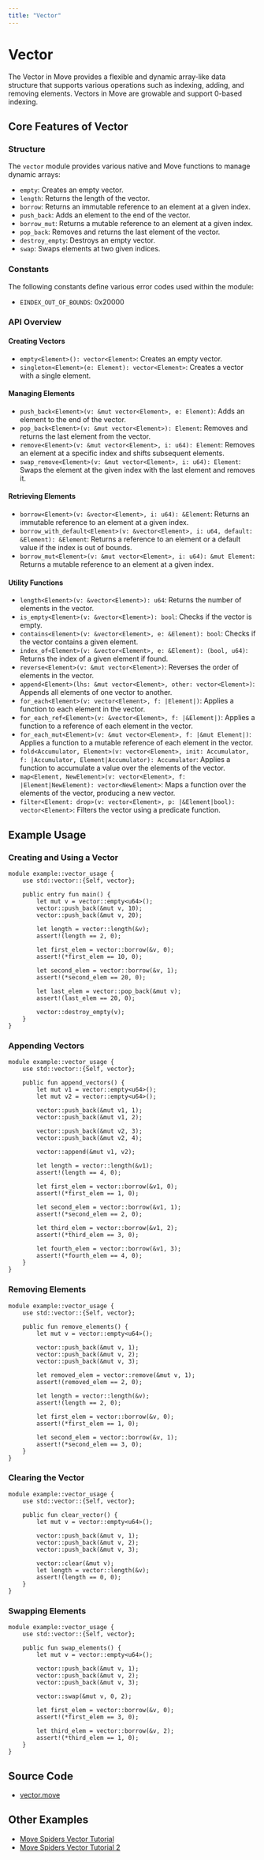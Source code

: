 ```yaml
---
title: "Vector"
---
```


# Vector

The Vector in Move provides a flexible and dynamic array-like data structure that supports various operations such 
as indexing, adding, and removing elements. Vectors in Move are growable and support 0-based indexing.

## Core Features of Vector

### Structure

The `vector` module provides various native and Move functions to manage dynamic arrays:

- `empty`: Creates an empty vector.
- `length`: Returns the length of the vector.
- `borrow`: Returns an immutable reference to an element at a given index.
- `push_back`: Adds an element to the end of the vector.
- `borrow_mut`: Returns a mutable reference to an element at a given index.
- `pop_back`: Removes and returns the last element of the vector.
- `destroy_empty`: Destroys an empty vector.
- `swap`: Swaps elements at two given indices.

### Constants

The following constants define various error codes used within the module:

- `EINDEX_OUT_OF_BOUNDS`: 0x20000

### API Overview

#### Creating Vectors

- `empty<Element>(): vector<Element>`: Creates an empty vector.
- `singleton<Element>(e: Element): vector<Element>`: Creates a vector with a single element.

#### Managing Elements

- `push_back<Element>(v: &mut vector<Element>, e: Element)`: Adds an element to the end of the vector.
- `pop_back<Element>(v: &mut vector<Element>): Element`: Removes and returns the last element from the vector.
- `remove<Element>(v: &mut vector<Element>, i: u64): Element`: Removes an element at a specific index and shifts subsequent elements.
- `swap_remove<Element>(v: &mut vector<Element>, i: u64): Element`: Swaps the element at the given index with the last element and removes it.

#### Retrieving Elements

- `borrow<Element>(v: &vector<Element>, i: u64): &Element`: Returns an immutable reference to an element at a given index.
- `borrow_with_default<Element>(v: &vector<Element>, i: u64, default: &Element): &Element`: Returns a reference to an element or a default value if the index is out of bounds.
- `borrow_mut<Element>(v: &mut vector<Element>, i: u64): &mut Element`: Returns a mutable reference to an element at a given index.

#### Utility Functions

- `length<Element>(v: &vector<Element>): u64`: Returns the number of elements in the vector.
- `is_empty<Element>(v: &vector<Element>): bool`: Checks if the vector is empty.
- `contains<Element>(v: &vector<Element>, e: &Element): bool`: Checks if the vector contains a given element.
- `index_of<Element>(v: &vector<Element>, e: &Element): (bool, u64)`: Returns the index of a given element if found.
- `reverse<Element>(v: &mut vector<Element>)`: Reverses the order of elements in the vector.
- `append<Element>(lhs: &mut vector<Element>, other: vector<Element>)`: Appends all elements of one vector to another.
- `for_each<Element>(v: vector<Element>, f: |Element|)`: Applies a function to each element in the vector.
- `for_each_ref<Element>(v: &vector<Element>, f: |&Element|)`: Applies a function to a reference of each element in the vector.
- `for_each_mut<Element>(v: &mut vector<Element>, f: |&mut Element|)`: Applies a function to a mutable reference of each element in the vector.
- `fold<Accumulator, Element>(v: vector<Element>, init: Accumulator, f: |Accumulator, Element|Accumulator): Accumulator`: Applies a function to accumulate a value over the elements of the vector.
- `map<Element, NewElement>(v: vector<Element>, f: |Element|NewElement): vector<NewElement>`: Maps a function over the elements of the vector, producing a new vector.
- `filter<Element: drop>(v: vector<Element>, p: |&Element|bool): vector<Element>`: Filters the vector using a predicate function.

## Example Usage

### Creating and Using a Vector

```move filename="vector.move"
module example::vector_usage {
    use std::vector::{Self, vector};

    public entry fun main() {
        let mut v = vector::empty<u64>();
        vector::push_back(&mut v, 10);
        vector::push_back(&mut v, 20);
        
        let length = vector::length(&v);
        assert!(length == 2, 0);
        
        let first_elem = vector::borrow(&v, 0);
        assert!(*first_elem == 10, 0);
        
        let second_elem = vector::borrow(&v, 1);
        assert!(*second_elem == 20, 0);
        
        let last_elem = vector::pop_back(&mut v);
        assert!(last_elem == 20, 0);
        
        vector::destroy_empty(v);
    }
}
```

### Appending Vectors

```move filename="vector.move"
module example::vector_usage {
    use std::vector::{Self, vector};

    public fun append_vectors() {
        let mut v1 = vector::empty<u64>();
        let mut v2 = vector::empty<u64>();
        
        vector::push_back(&mut v1, 1);
        vector::push_back(&mut v1, 2);
        
        vector::push_back(&mut v2, 3);
        vector::push_back(&mut v2, 4);
        
        vector::append(&mut v1, v2);
        
        let length = vector::length(&v1);
        assert!(length == 4, 0);
        
        let first_elem = vector::borrow(&v1, 0);
        assert!(*first_elem == 1, 0);
        
        let second_elem = vector::borrow(&v1, 1);
        assert!(*second_elem == 2, 0);
        
        let third_elem = vector::borrow(&v1, 2);
        assert!(*third_elem == 3, 0);
        
        let fourth_elem = vector::borrow(&v1, 3);
        assert!(*fourth_elem == 4, 0);
    }
}
```

### Removing Elements

```move filename="vector.move"
module example::vector_usage {
    use std::vector::{Self, vector};

    public fun remove_elements() {
        let mut v = vector::empty<u64>();
        
        vector::push_back(&mut v, 1);
        vector::push_back(&mut v, 2);
        vector::push_back(&mut v, 3);
        
        let removed_elem = vector::remove(&mut v, 1);
        assert!(removed_elem == 2, 0);
        
        let length = vector::length(&v);
        assert!(length == 2, 0);
        
        let first_elem = vector::borrow(&v, 0);
        assert!(*first_elem == 1, 0);
        
        let second_elem = vector::borrow(&v, 1);
        assert!(*second_elem == 3, 0);
    }
}
```

### Clearing the Vector

```move filename="vector.move"
module example::vector_usage {
    use std::vector::{Self, vector};

    public fun clear_vector() {
        let mut v = vector::empty<u64>();
        
        vector::push_back(&mut v, 1);
        vector::push_back(&mut v, 2);
        vector::push_back(&mut v, 3);
        
        vector::clear(&mut v);
        let length = vector::length(&v);
        assert!(length == 0, 0);
    }
}
```

### Swapping Elements

```move filename="vector.move"
module example::vector_usage {
    use std::vector::{Self, vector};

    public fun swap_elements() {
        let mut v = vector::empty<u64>();
        
        vector::push_back(&mut v, 1);
        vector::push_back(&mut v, 2);
        vector::push_back(&mut v, 3);
        
        vector::swap(&mut v, 0, 2);
        
        let first_elem = vector::borrow(&v, 0);
        assert!(*first_elem == 3, 0);
        
        let third_elem = vector::borrow(&v, 2);
        assert!(*third_elem == 1, 0);
    }
}
```


## Source Code

- [vector.move](https://github.com/aptos-labs/aptos-core/blob/main/third_party/move/move-stdlib/sources/vector.move)

## Other Examples

- [Move Spiders Vector Tutorial](https://movespiders.com/courses/modules/datastructures/lessonId/1)
- [Move Spiders Vector Tutorial 2](https://movespiders.com/courses/modules/basics/lessonId/7)
